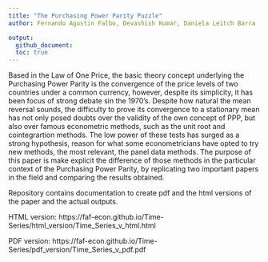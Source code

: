 ```yaml
---
title: "The Purchasing Power Parity Puzzle"
author: Fernando Agustin Falbo, Devashish Kumar, Daniela Leitch Barra

output:
  github_document:
  toc: true
---
```

  
Based in the Law of One Price, the basic theory concept underlying the Purchasing Power Parity is the convergence of the price levels of two countries under a common currency, however, despite its simplicity, it has been focus of strong debate sin the 1970’s. Despite how natural the mean reversal sounds, the difficulty to prove its convergence to a stationary mean has not only posed doubts over the validity of the own concept of PPP, but also over famous econometric methods, such as the unit root and cointegrartion methods. The low power of these tests has surged as a strong hypothesis, reason for what some econometricians have opted to try new methods, the most relevant, the panel data methods. The purpose of this paper is make explicit the difference of those methods in the particular context of the Purchasing Power Parity, by replicating two important papers in the field and comparing the results obtained.

Repository contains documentation to create pdf and the html versions of the paper and the actual outputs.  

HTML version: https://faf-econ.github.io/Time-Series/html_version/Time_Series_v_html.html

PDF version: https://faf-econ.github.io/Time-Series/pdf_version/Time_Series_v_pdf.pdf
